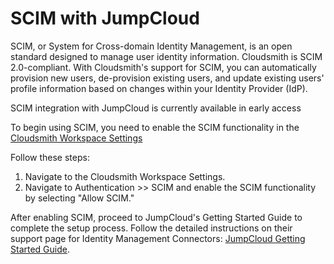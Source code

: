 
# SCIM with JumpCloud

SCIM, or System for Cross-domain Identity Management, is an open standard designed to manage user identity information. Cloudsmith is SCIM 2.0-compliant. With Cloudsmith's support for SCIM, you can automatically provision new users, de-provision existing users, and update existing users' profile information based on changes within your Identity Provider (IdP).

<Note variant="warning" headline="Early Access">
  SCIM integration with JumpCloud is currently available in early access
</Note>

To begin using SCIM, you need to enable the SCIM functionality in the [Cloudsmith Workspace Settings](/getting-started/workspaces#scim)

Follow these steps:

1. Navigate to the Cloudsmith Workspace Settings.
2. Navigate to Authentication >> SCIM and enable the SCIM functionality by selecting "Allow SCIM."

<BlockImage src={img_scim_steps} alt=""></BlockImage>

After enabling SCIM, proceed to JumpCloud's Getting Started Guide to complete the setup process. Follow the detailed instructions on their support page for Identity Management Connectors: [JumpCloud Getting Started Guide](https://jumpcloud.com/support/get-started-identity-management-connectors).
